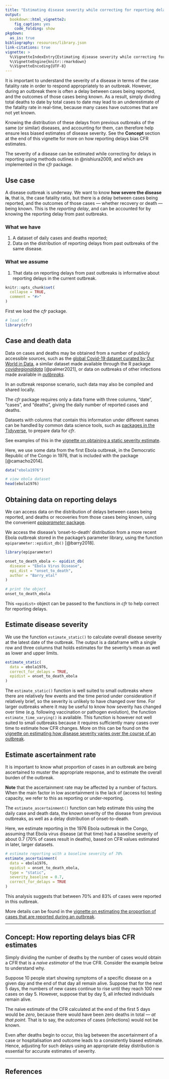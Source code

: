 ```yaml
---
title: "Estimating disease severity while correcting for reporting delays"
output:
  bookdown::html_vignette2:
    fig_caption: yes
    code_folding: show
pkgdown:
  as_is: true
bibliography: resources/library.json
link-citations: true
vignette: >
  %\VignetteIndexEntry{Estimating disease severity while correcting for reporting delays}
  %\VignetteEngine{knitr::rmarkdown}
  %\VignetteEncoding{UTF-8}
---
```


It is important to understand the severity of a disease in terms of the case fatality rate in order to respond appropriately to an outbreak.
However, during an outbreak there is often a delay between cases being reported, and the outcomes of those cases being known. As a result, simply dividing total deaths to date by total cases to date may lead to an underestimate of the fatality rate in real-time, because many cases have outcomes that are not yet known.

Knowing the distribution of these delays from previous outbreaks of the same (or similar) diseases, and accounting for them, can therefore help ensure less biased estimates of disease severity.
See the **Concept** section at the end of this vignette for more on how reporting delays bias CFR estimates.

The severity of a disease can be estimated while correcting for delays in reporting using methods outlines in @nishiura2009, and which are implemented in the _cfr_ package.

::: {.alert .alert-primary}
## Use case {-}

A disease outbreak is underway. We want to know **how severe the disease is**, that is, the case fatality ratio, but there is a delay between cases being reported, and the outcomes of those cases --- whether recovery or death --- being known. This is the _reporting delay_, and can be accounted for by knowing the reporting delay from past outbreaks.
:::

::: {.alert .alert-secondary}
### What we have {-}

  1. A dataset of daily cases and deaths reported;
  2. Data on the distribution of reporting delays from past outbreaks of the same disease.

### What we assume {-}

  1. That data on reporting delays from past outbreaks is informative about reporting delays in the current outbreak.
:::

```r
knitr::opts_chunk$set(
  collapse = TRUE,
  comment = "#>"
)
```

First we load the _cfr_ package.

```r
# load cfr
library(cfr)
```

## Case and death data {-}

Data on cases and deaths may be obtained from a number of publicly accessible sources, such as the [global Covid-19 dataset curated by Our World in Data](https://ourworldindata.org/coronavirus), a similar dataset made available through the R package [_covidregionaldata_](https://github.com/epiforecasts/covidregionaldata) [@palmer2021], or data on outbreaks of other infections made available in [_outbreaks_](https://cran.r-project.org/web/packages/outbreaks/index.html).

In an outbreak response scenario, such data may also be compiled and shared locally.

The _cfr_ package requires only a data frame with three columns, "date", "cases", and "deaths", giving the daily number of reported cases and deaths.

::: {.alert .alert-warning}
Datasets with columns that contain this information under different names can be handled by common data science tools, such as [packages in the Tidyverse](https://www.tidyverse.org/), to prepare data for _cfr_.

See examples of this in the [vignette on obtaining a static severity estimate](estimate_static_severity.html).
:::

Here, we use some data from the first Ebola outbreak, in the Democratic Republic of the Congo in 1976, that is included with the package [@camacho2014].

```r
data("ebola1976")

# view ebola dataset
head(ebola1976)
```

## Obtaining data on reporting delays

We can access data on the distribution of delays between cases being reported, and deaths or recoveries from those cases being known, using the convenient [_epiparameter_ package](https://epiverse-trace.github.io/epiparameter/).

We access the disease's 'onset-to-death' distribution from a more recent Ebola outbreak stored in the package's parameter library, using the function `epiparameter::epidist_db()` [@barry2018].

```r
library(epiparameter)
```

```r
onset_to_death_ebola <- epidist_db(
  disease = "Ebola Virus Disease",
  epi_dist = "onset_to_death",
  author = "Barry_etal"
)

# print the object
onset_to_death_ebola
```

This `<epidist>` object can be passed to the functions in _cfr_ to help correct for reporting delays.

## Estimate disease severity

We use the function `estimate_static()` to calculate overall disease severity at the latest date of the outbreak. The output is a dataframe with a single row and three columns that holds estimates for the severity's mean as well as lower and upper limits.

```r
estimate_static(
  data = ebola1976,
  correct_for_delays = TRUE,
  epidist = onset_to_death_ebola
)
```

The `estimate_static()` function is well suited to small outbreaks where there are relatively few events and the time period under consideration if relatively brief, so the severity is unlikely to have changed over time. For larger outbreaks where it may be useful to know how severity has changed over time (e.g. following vaccination or pathogen evolution), the function `estimate_time_varying()` is available. This function is however not well suited to small outbreaks because it requires sufficiently many cases over time to estimate how CFR changes. More on this can be found on the [vignette on estimating how disease severity varies over the course of an outbreak](estimate_time_varying_severity.html).

## Estimate ascertainment rate

It is important to know what proportion of cases in an outbreak are being ascertained to muster the appropriate response, and to estimate the overall burden of the outbreak.

**Note** that the ascertainment rate may be affected by a number of factors.
When the main factor in low ascertainment is the lack of (access to) testing capacity, we refer to this as reporting or under-reporting.

The `estimate_ascertainment()` function can help estimate this using the daily case and death data, the known severity of the disease from previous outbreaks, as well as a delay distribution of onset-to-death.

Here, we estimate reporting in the 1976 Ebola outbreak in the Congo, assuming that Ebola virus disease (at that time) had a baseline severity of about 0.7 (70% of cases result in deaths), based on CFR values estimated in later, larger datasets.

```r
# estimate reporting with a baseline severity of 70%
estimate_ascertainment(
  data = ebola1976,
  epidist = onset_to_death_ebola,
  type = "static",
  severity_baseline = 0.7,
  correct_for_delays = TRUE
)
```

This analysis suggests that between 70% and 83% of cases were reported in this outbreak.

More details can be found in the [vignette on estimating the proportion of cases that are reported during an outbreak](estimate_ascertainment.html).

---

## Concept: How reporting delays bias CFR estimates

Simply dividing the number of deaths by the number of cases would obtain a CFR that is a _naive estimator_ of the true CFR.
Consider the example below to understand why.

Suppose 10 people start showing symptoms of a specific disease on a given day and the end of that day all remain alive.
Suppose that for the next 5 days, the numbers of new cases continue to rise until they reach 100 new cases on day 5.
However, suppose that by day 5, all infected individuals remain alive.

The naive estimate of the CFR calculated at the end of the first 5 days would be _zero_, because there would have been zero deaths in total --- _at that point_.
That is to say, the _outcomes_ of cases (infections) would not be known.

Even after deaths begin to occur, this lag between the ascertainment of a case or hospitalisation and outcome leads to a consistently biased estimate.
Hence, adjusting for such delays using an appropriate delay distribution is essential for accurate estimates of severity.

---

## References

